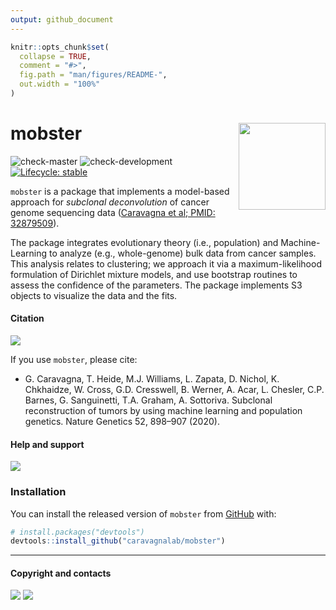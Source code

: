```yaml
---
output: github_document
---
```


```r
knitr::opts_chunk$set(
  collapse = TRUE,
  comment = "#>",
  fig.path = "man/figures/README-",
  out.width = "100%"
)
```

# mobster <a href='https://caravagnalab.github.io/mobster'><img src='man/figures/logo.png' align="right" height="139" /></a>

<!-- badges: start -->
![check-master](https://github.com/caravagnalab/mobster/workflows/check-master/badge.svg?branch=master)
![check-development](https://github.com/caravagnalab/mobster/workflows/check-development/badge.svg?branch=development)
[![Lifecycle: stable](https://img.shields.io/badge/lifecycle-stable-brightgreen.svg)](https://www.tidyverse.org/lifecycle/#stable)
<!-- badges: end -->

`mobster` is a package that implements a model-based  approach for _subclonal deconvolution_ of cancer genome sequencing data ([Caravagna et al; PMID: 32879509](https://www.nature.com/articles/s41588-020-0675-5#:~:text=Subclonal%20reconstruction%20methods%20based%20on,and%20infer%20their%20evolutionary%20history.&text=We%20present%20a%20novel%20approach,learning%20with%20theoretical%20population%20genetics.)).


The package integrates evolutionary theory (i.e., population) and Machine-Learning to analyze (e.g., whole-genome) bulk data from cancer samples. This analysis relates to clustering; we approach it via a maximum-likelihood formulation of Dirichlet mixture models, and use bootstrap routines to assess the confidence of the parameters. The package implements S3 objects to visualize the data and the fits.


#### Citation

[![](https://img.shields.io/badge/doi-10.1038/s41588--020--0675--5-red.svg)](https://doi.org/10.1038/s41588-020-0675-5)

If you use `mobster`, please cite:

* G. Caravagna, T. Heide, M.J. Williams, L. Zapata, D. Nichol, K. Chkhaidze, W. Cross, G.D. Cresswell, B. Werner, A. Acar, L. Chesler, C.P. Barnes, G. Sanguinetti, T.A. Graham, A. Sottoriva. Subclonal reconstruction of tumors by using machine learning and population genetics. Nature Genetics 52, 898–907 (2020).

#### Help and support

[![](https://img.shields.io/badge/GitHub%20Pages-https://caravagnalab.github.io/mobster/-steelblue.svg)](https://caravagnalab.github.io/mobster)

### Installation

You can install the released version of `mobster` from
[GitHub](https://github.com/) with:

``` r
# install.packages("devtools")
devtools::install_github("caravagnalab/mobster")
```

-----

#### Copyright and contacts

[![](https://img.shields.io/badge/CDS%20Lab%20Github-caravagnalab-seagreen.svg)](https://github.com/caravagnalab)
[![](https://img.shields.io/badge/CDS%20Lab%20webpage-https://www.caravagnalab.org/-red.svg)](https://www.caravagnalab.org/)
